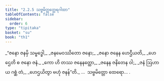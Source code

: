 ```yaml
---
title: "2.2.5 သဗ္ဗမိတ္တတ္ထေရဂါထာ"
tableOfContents: false
sidebar:
  order: 6
type: "tipitaka"
basket: "su"
book: "th1"
---
```



<DynamicBreadcrumb />

<Division number="149" book="th1">

<Paragraph number="318" type="verses" book="th1">
_“ဇနော ဇနမှိ သမ္ဗဒ္ဓေါ,_  
_ဇနမေဝဿိတော ဇနော;_  
_ဇနော ဇနေန ဟေဌီယတိ,_  
_ဟေဌေတိ စ ဇနော ဇနံ._  

</Paragraph>

</Division>
<Division number="150" book="th1">

<Paragraph number="319" type="verses" book="th1">
_ကော ဟိ တဿ ဇနေနတ္ထော,_  
_ဇနေန ဇနိတေန ဝါ;_  
_ဇနံ ဩဟာယ ဂစ္ဆံ တံ,_  
_ဟေဌယိတွာ ဗဟုံ ဇနန်”တိ._  


</Paragraph>
</Division>

<Paragraph number="320" type="center" book="th1">
…  သဗ္ဗမိတ္တော ထေရော… .
</Paragraph>